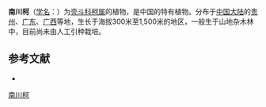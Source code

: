 {{Speciesbox
| name = 南川柯
| status = 
| status_system = 
| image =
| genus = Lithocarpus
| species = rosthornii
| authority = (Schott.) Barn.
}}

'''南川柯'''（[[学名|学名]]：{{lang|la|''Lithocarpus rosthornii''}}）为[[壳斗科|壳斗科]][[柯属|柯属]]的植物，是中国的特有植物。分布于[[中国大陆|中国大陆]]的[[贵州|贵州]]、[[广东|广东]]、[[广西|广西]]等地，生长于海拔300米至1,500米的地区，一般生于山地杂木林中，目前尚未由人工引种栽培。

== 参考文献 ==
<div class="references-small">
* {{cite web| url =http://www.bioinfo.cn/db05/KmzwSpecies.php?action=view&id=7968| title =南川柯| work =《中国高等植物数据库全库》| publisher =中国科学院微生物研究所| author =昆明植物研究所| accessdate =2009-02-24| deadurl =yes| archiveurl =https://web.archive.org/web/20160305082111/http://www.bioinfo.cn/db05/KmzwSpecies.php?action=view&id=7968| archivedate =2016-03-05}}
</div>
{{Taxonbar|from=Q10907697}}

[[Category:柯属|南川柯]]


{{植物小作品}}